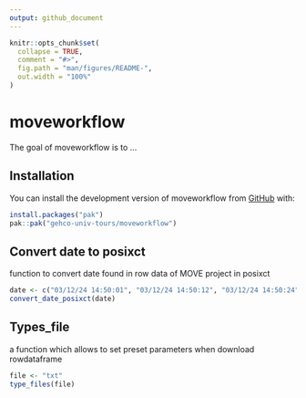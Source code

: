 ```yaml
---
output: github_document
---
```


<!-- README.md is generated from README.Rmd. Please edit that file -->

```r
knitr::opts_chunk$set(
  collapse = TRUE,
  comment = "#>",
  fig.path = "man/figures/README-",
  out.width = "100%"
)
```

# moveworkflow

<!-- badges: start -->
<!-- badges: end -->

The goal of moveworkflow is to ...

## Installation

You can install the development version of moveworkflow from [GitHub](https://github.com/) with:

``` r
install.packages("pak")
pak::pak("gehco-univ-tours/moveworkflow")
```

## Convert date to posixct
function to convert date found in row data of MOVE project in posixct

``` r
date <- c("03/12/24 14:50:01", "03/12/24 14:50:12", "03/12/24 14:50:24")
convert_date_posixct(date)
```
## Types_file
a function which allows to set preset parameters when download rowdataframe 

``` r
file <- "txt"
type_files(file)
```
